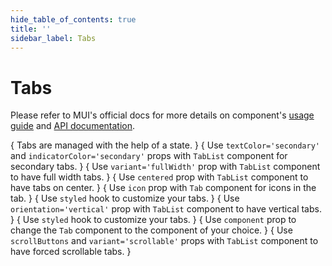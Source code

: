 ```yaml
---
hide_table_of_contents: true
title: ''
sidebar_label: Tabs
---
```




<h1 className='!m-0'>Tabs</h1>

Please refer to MUI's official docs for more details on component's [usage guide](https://mui.com/material-ui/react-tabs/) and [API documentation](https://mui.com/material-ui/react-tabs/#api).

<Grid container spacing={6}>
  <Grid item xs={12} md={6}>
    <CardSnippet
      title='Default Tabs'
      code={SourceCodeTabsBasic}
    >
      {
        <Typography className='mbe-4'>
          Tabs are managed with the help of a state.
        </Typography>
      }
      <TabsBasic />
    </CardSnippet>
  </Grid>
  <Grid item xs={12} md={6}>
    <CardSnippet
      title='Color'
      code={SourceCodeTabsColor}
    >
      {
        <Typography className='mbe-4'>
          Use <code>textColor='secondary'</code> and <code>indicatorColor='secondary'</code> props with <code>TabList</code> component for secondary tabs.
        </Typography>
      }
      <TabsColor />
    </CardSnippet>
  </Grid>
  <Grid item xs={12} md={6}>
    <CardSnippet
      title='Full Width Tabs'
      code={SourceCodeTabsFullWidth}
    >
      {
        <Typography className='mbe-4'>
          Use <code>variant='fullWidth'</code> prop with <code>TabList</code> component to have full width tabs.
        </Typography>
      }
      <TabsFullWidth />
    </CardSnippet>
  </Grid>
  <Grid item xs={12} md={6}>
    <CardSnippet
      title='Centered Tabs'
      code={SourceCodeTabsCentered}
    >
      {
        <Typography className='mbe-4'>
          Use <code>centered</code> prop with <code>TabList</code> component to have tabs on center.
        </Typography>
      }
      <TabsCentered />
    </CardSnippet>
  </Grid>
  <Grid item xs={12} md={6}>
    <CardSnippet
      title='Icon Tabs'
      code={SourceCodeTabsIcon}
    >
      {
        <Typography className='mbe-4'>
          Use <code>icon</code> prop with <code>Tab</code> component for icons in the tab.
        </Typography>
      }
      <TabsIcon />
    </CardSnippet>
  </Grid>
  <Grid item xs={12} md={6}>
    <CardSnippet
      title='Customized Tabs'
      code={SourceCodeTabsCustomized}
    >
      {
        <Typography className='mbe-4'>
          Use <code>styled</code> hook to customize your tabs.
        </Typography>
      }
      <TabsCustomized />
    </CardSnippet>
  </Grid>
  <Grid item xs={12} md={6}>
    <CardSnippet
      title='Vertical Tabs'
      code={SourceCodeTabsVertical}
    >
      {
        <Typography className='mbe-4'>
          Use <code>orientation='vertical'</code> prop with <code>TabList</code> component to have vertical tabs.
        </Typography>
      }
      <TabsVertical />
    </CardSnippet>
  </Grid>
  <Grid item xs={12} md={6}>
    <CardSnippet
      title='Customized Vertical Tabs'
      code={SourceCodeTabsCustomizedVertical}
    >
      {
        <Typography className='mbe-4'>
          Use <code>styled</code> hook to customize your tabs.
        </Typography>
      }
      <TabsCustomizedVertical />
    </CardSnippet>
  </Grid>
  <Grid item xs={12} md={6}>
    <CardSnippet
      title='Nav Tabs'
      code={SourceCodeTabsNav}
    >
      {
        <Typography className='mbe-4'>
          Use <code>component</code> prop to change the <code>Tab</code> component to the component of your choice.
        </Typography>
      }
      <TabsNav />
    </CardSnippet>
  </Grid>
  <Grid item xs={12} md={6}>
    <CardSnippet
      title='Forced Scroll Buttons'
      code={SourceCodeTabsForcedScroll}
    >
      {
        <Typography className='mbe-4'>
          Use <code>scrollButtons</code> and <code>variant='scrollable'</code> props with <code>TabList</code> component to have forced scrollable tabs.
        </Typography>
      }
      <TabsForcedScroll />
    </CardSnippet>
  </Grid>
</Grid>